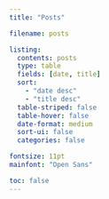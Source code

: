 ```yaml
---
title: "Posts"

filename: posts

listing:
  contents: posts
  type: table
  fields: [date, title]
  sort:
    - "date desc"
    - "title desc"
  table-striped: false
  table-hover: false
  date-format: medium
  sort-ui: false
  categories: false

fontsize: 11pt
mainfont: "Open Sans"

toc: false
---
```

